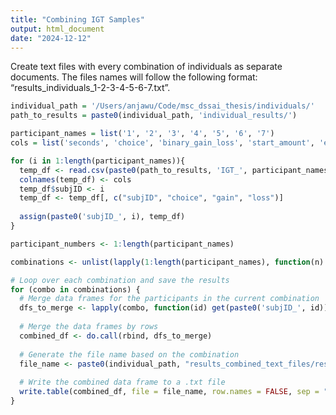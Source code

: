 ```yaml
---
title: "Combining IGT Samples"
output: html_document
date: "2024-12-12"
---
```


Create text files with every combination of individuals as separate documents. The files names will follow the following format:
"results_individuals_1-2-3-4-5-6-7.txt".

```r
individual_path = '/Users/anjawu/Code/msc_dssai_thesis/individuals/'
path_to_results = paste0(individual_path, 'individual_results/')

participant_names = list('1', '2', '3', '4', '5', '6', '7')
cols = list('seconds', 'choice', 'binary_gain_loss', 'start_amount', 'end_amount', 'gain', 'loss')

for (i in 1:length(participant_names)){
  temp_df <- read.csv(paste0(path_to_results, 'IGT_', participant_names[i], '_results.csv'), header=F)
  colnames(temp_df) <- cols
  temp_df$subjID <- i
  temp_df <- temp_df[, c("subjID", "choice", "gain", "loss")]
  
  assign(paste0('subjID_', i), temp_df) 
}

participant_numbers <- 1:length(participant_names)

combinations <- unlist(lapply(1:length(participant_names), function(n) combn(participant_numbers, n, simplify = FALSE)), recursive = FALSE)

# Loop over each combination and save the results
for (combo in combinations) {
  # Merge data frames for the participants in the current combination
  dfs_to_merge <- lapply(combo, function(id) get(paste0('subjID_', id)))
  
  # Merge the data frames by rows
  combined_df <- do.call(rbind, dfs_to_merge)
  
  # Generate the file name based on the combination
  file_name <- paste0(individual_path, "results_combined_text_files/results_individuals_", paste(combo, collapse = "-"), ".txt")
  
  # Write the combined data frame to a .txt file
  write.table(combined_df, file = file_name, row.names = FALSE, sep = "\t", quote = FALSE)
}
```

